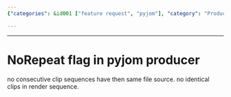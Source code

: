 ```yaml
---
{"categories": &id001 ["feature request", "pyjom"], "category": "Producer flags", "date": "2023-12-22 23:52:59", "description": "The NoRepeat flag in pyjom producer ensures that consecutive clip sequences do not have the same file source and that no identical clips are included in the render sequence, preventing repetition and enhancing video production quality.", "tags": *id001, "title": "NoRepeat flag in pyjom producer"}

---
```


------

# NoRepeat flag in pyjom producer

no consecutive clip sequences have then same file source.
no identical clips in render sequence.

